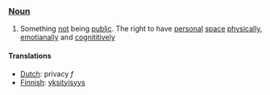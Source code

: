 ===[[Noun]]===
#Something [[not]] being [[public]]. The right to have [[personal]] [[space]] [[physical]]ly, [[emotianal]]ly and [[cognititive]]ly

==== Translations ====
*[[Dutch]]: privacy ''f''
*[[Finnish]]: [[yksityisyys]]